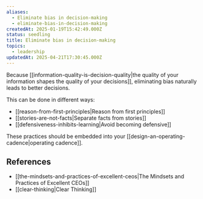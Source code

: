 ```yaml
---
aliases:
  - Eliminate bias in decision-making
  - eliminate-bias-in-decision-making
createdAt: 2025-01-19T15:42:49.000Z
status: seedling
title: Eliminate bias in decision-making
topics:
  - leadership
updatedAt: 2025-04-21T17:30:45.000Z
---
```

Because [[information-quality-is-decision-quality|the quality of your information shapes the quality of your decisions]], eliminating bias naturally leads to better decisions.

This can be done in different ways:

- [[reason-from-first-principles|Reason from first principles]]
- [[stories-are-not-facts|Separate facts from stories]]
- [[defensiveness-inhibits-learning|Avoid becoming defensive]]

These practices should be embedded into your [[design-an-operating-cadence|operating cadence]].

## References

- [[the-mindsets-and-practices-of-excellent-ceos|The Mindsets and Practices of Excellent CEOs]]
- [[clear-thinking|Clear Thinking]]
